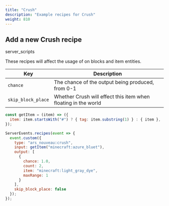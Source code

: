 ```yaml
---
title: "Crush"
description: "Example recipes for Crush"
weight: 810
---
```



## Add a new Crush recipe

<span class="badge text-bg-dark server-scripts">server_scripts</span>

These recipes will affect the usage of <Glyph glyph="crush" /> on blocks and item entities.

| Key                | Description                                                    |
|--------------------|----------------------------------------------------------------|
| `chance`           | The chance of the output being produced, from 0-1              |
| `skip_block_place` | Whether Crush will effect this item when floating in the world |

```js
const getItem = (item) => ({
  item: item.startsWith("#") ? { tag: item.substring(1) } : { item },
});

ServerEvents.recipes(event => {
  event.custom({
    type: "ars_nouveau:crush",
    input: getItem("minecraft:azure_bluet"),
    output: [
      {
        chance: 1.0,
        count: 2,
        item: "minecraft:light_gray_dye",
        maxRange: 1
      }
    ],
    skip_block_place: false
  });
});
```

